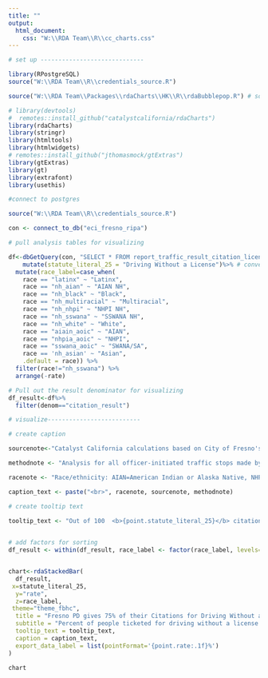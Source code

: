 ```yaml
---
title: ""
output:
  html_document:
    css: "W:\\RDA Team\\R\\cc_charts.css"
---
```

<!-- link to Google Font -->
<link href="https://fonts.googleapis.com/css2?family=Inter:wght@100;200;300;400;500;600;700;800;900&display=swap" rel="stylesheet">

```r

# set up -----------------------------

library(RPostgreSQL)
source("W:\\RDA Team\\R\\credentials_source.R")

source("W:\\RDA Team\\Packages\\rdaCharts\\HK\\R\\rdaBubblepop.R") # sourcing one of the visual files so I can get color codes

# library(devtools)
#  remotes::install_github("catalystcalifornia/rdaCharts") 
library(rdaCharts)
library(stringr)
library(htmltools) 
library(htmlwidgets)
# remotes::install_github("jthomasmock/gtExtras")
library(gtExtras)
library(gt)
library(extrafont)
library(usethis)

#connect to postgres

source("W:\\RDA Team\\R\\credentials_source.R")

con <- connect_to_db("eci_fresno_ripa")

# pull analysis tables for visualizing

df<-dbGetQuery(con, "SELECT * FROM report_traffic_result_citation_license_race")%>%
    mutate(statute_literal_25 = "Driving Without a License")%>% # convert text for offense to be title case
  mutate(race_label=case_when(
    race == "latinx" ~ "Latinx",
    race == "nh_aian" ~ "AIAN NH",
    race == "nh_black" ~ "Black",
    race == "nh_multiracial" ~ "Multiracial",
    race == "nh_nhpi" ~ "NHPI NH",
    race == "nh_sswana" ~ "SSWANA NH",
    race == "nh_white" ~ "White",
    race == "aiain_aoic" ~ "AIAN",
    race == "nhpia_aoic" ~ "NHPI",
    race == "sswana_aoic" ~ "SWANA/SA",
    race == 'nh_asian' ~ "Asian", 
    .default = race)) %>%
  filter(race!="nh_sswana") %>%
  arrange(-rate)

# Pull out the result denominator for visualizing
df_result<-df%>%
  filter(denom=="citation_result")

```

```r

# visualize--------------------------

# create caption 

sourcenote<-"Catalyst California calculations based on City of Fresno's Police Stop Data (2022), catalystcalifornia.org, 2024. "

methodnote <- "Analysis for all officer-initiated traffic stops made by officers in 2022 that resulted in a citation for infraction."

racenote <- "Race/ethnicity: AIAN=American Indian or Alaska Native, NHPI=Native Hawaiian or Pacific Islander, SWANA/SA=Southwest Asian (Middle Eastern) or North African, or South Asian."

caption_text <- paste("<br>", racenote, sourcenote, methodnote)

# create tooltip text

tooltip_text <- "Out of 100  <b>{point.statute_literal_25}</b> citations given out by Fresno PD, <b>{point.rate:.1f}%</b> were given to people perceived as <b>{point.race_label}</b>, or a total of <b>{point.count:.1f}</b> people cited."

  
# add factors for sorting
df_result <- within(df_result, race_label <- factor(race_label, levels=c("White","SWANA/SA", "Asian","Black", "Latinx")))


chart<-rdaStackedBar(
  df_result,
 x=statute_literal_25,
  y="rate",
  z=race_label,
 theme="theme_fbhc",
  title = "Fresno PD gives 75% of their Citations for Driving Without a License to People of Color",
  subtitle = "Percent of people ticketed for driving without a license by perceived race",
  tooltip_text = tooltip_text,
  caption = caption_text,
  export_data_label = list(pointFormat='{point.rate:.1f}%') 
)

```

```r

chart

```
<script>
  widg = document.getElementsByClassName('html-widget'); //find widgets
  for (let i = 0; i < widg.length; i++) { //loop through
    document.getElementsByClassName('highchart')[i].style.width = '100%'; //adjust width
    document.getElementsByClassName('highchart')[i].style.height = '100%'; //adjust height
  }
</script>